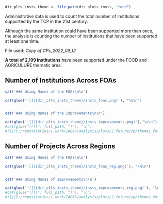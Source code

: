
```r

dir_plts_insts_theme <- file.path(dir_plots_insts, "food")

```


Administrative data is used to count the total number of Institutions supported by the TCP in the 21st century.

Although the same institution could have been supported more than once, the analysis is counting the number of institutions that have been supported at least one time.

File used: *Copy of CPs_2022_09_12*


**A total of 2,109 institutions** have been supported under the FOOD and AGRICULURE thematic area.

## Number of Institutions Across FOAs





```r

cat('### Using Names of the FOAs\n\n')

cat(glue('![]({dir_plts_insts_theme}/insts_foas.png)'), "\n\n")


cat('### Using Names of the Improvements\n\n')

cat(glue('![]({dir_plts_insts_theme}/insts_improvements.png)'),"\n\n")
#cat(glue("![](", full_path, ")"), "\n")
#![](C:/repositaries/1.work/IAEA3/analysis/plots/2.future/cp/themes_future.png)

```




## Number of Projects Across Regions





```r

cat('### Using Names of the FOAs\n\n')

cat(glue('![]({dir_plts_insts_theme}/insts_foas_reg.png)'), "\n\n")


cat('### Using Names of Improvements\n\n')

cat(glue('![]({dir_plts_insts_theme}/insts_improvements_reg.png)'), "\n\n")
#cat(glue("![](", full_path, ")"), "\n")
#![](C:/repositaries/1.work/IAEA3/analysis/plots/2.future/cp/themes_future.png)

```